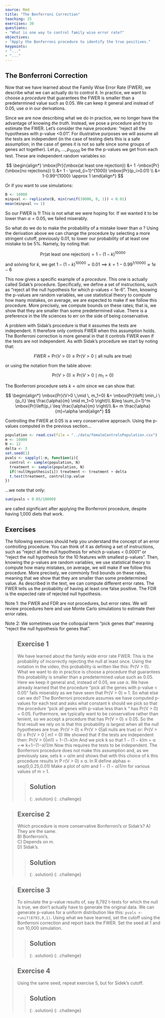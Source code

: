```yaml
---
source: Rmd
title: "The Bonferroni Correction"
teaching: 15
exercises: 30
questions:
- "What is one way to control family wise error rate?"
objectives:
- "Apply the Bonferroni procedure to identify the true positives."
keypoints:
- "..."
- "..."
---
```


## The Bonferroni Correction 

Now that we have learned about the Family Wise Error Rate (FWER), we describe 
what we can actually do to control it.  In practice, we want to choose a 
_procedure_ that guarantees the FWER is smaller than a predetermined value such 
as 0.05. We can keep it general and instead of 0.05, use $\alpha$ in our 
derivations.

Since we are now describing what we do in practice, we no longer have the 
advantage of knowing _the truth_. Instead, we pose a procedure and try to 
estimate the FWER.  Let's consider the naive procedure: "reject all the 
hypotheses with p-value <0.01". For illustrative purposes we will assume all the 
tests are independent (in the case of testing diets this is a safe assumption; 
in the case of genes it is not so safe since some groups of genes act together). 
Let $p_1,\dots,p_{10000}$ be the the p-values we get from each test. These are 
independent random variables so: 

$$
\begin{align*}
\mbox{Pr}(\mbox{at least one rejection}) &= 1 -\mbox{Pr}(\mbox{no rejections}) \\
&= 1 - \prod_{i=1}^{1000} \mbox{Pr}(p_i>0.01) \\
&= 1-0.99^{1000} \approx 1
\end{align*}
$$

Or if you want to use simulations:

```r
B <- 10000
minpval <- replicate(B, min(runif(10000, 0, 1)) < 0.01)
mean(minpval >= 1)
```

So our FWER is 1! This is not what we were hoping for. If we wanted it to be 
lower than $\alpha=0.05$, we failed miserably. 

So what do we do to make the probability of a mistake lower than $\alpha$ ? 
Using the derivation above we can change the procedure by selecting a more 
stringent cutoff, previously 0.01, to lower our probability of at least one 
mistake to be 5%. Namely, by noting that: 

$$\mbox{Pr}(\mbox{at least one rejection}) =  1-(1-k)^{10000}$$

and solving for $k$, we get $1-(1-k)^{10000}=0.01 \implies k = 1-0.99^{1/10000} \approx 1e-6$

This now gives a specific example of a _procedure_. This one is actually called 
Sidak's procedure. Specifically, we define a set of instructions, such as 
"reject all the null hypothesis for which p-values < 1e-6". Then, knowing the 
p-values are random variables, we use statistical theory to compute how many 
mistakes, on average, we are expected to make if we follow this procedure. More 
precisely, we compute bounds on these rates; that is, we show that they are 
smaller than some predetermined value. There is a preference in the life 
sciences to err on the side of being conservative.

A problem with Sidak's procedure is that it assumes the tests are independent. 
It therefore only controls FWER when this assumption holds. The Bonferroni 
correction is more general in that it controls FWER even if the tests are not 
independent. 
As with Sidak's procedure we start by noting that: 

$$FWER = \mbox{Pr}(V>0) \leq \mbox{Pr}(V>0 \mid \mbox{all nulls are true})$$

or using the notation from the table above:

$$\mbox{Pr}(V>0) \leq \mbox{Pr}(V>0 \mid m_1=0)$$

The Bonferroni procedure sets $k=\alpha/m$ since we can show that:

$$
\begin{align*}
\mbox{Pr}(V>0 \,\mid \, m_1=0) &= \mbox{Pr}\left( \min_i \{p_i\} \leq \frac{\alpha}{m} \mid m_1=0 \right)\\
 &\leq \sum_{i=1}^m \mbox{Pr}\left(p_i \leq \frac{\alpha}{m} \right)\\
 &= m \frac{\alpha}{m}=\alpha
\end{align*}
$$

Controlling the FWER at 0.05 is a very conservative approach. Using the p-values computed in the previous section...

```r
population <- read.csv(file = "../data/femaleControlsPopulation.csv")
m <- 10000
N <- 12
delta <- 3
set.seed(1)
pvals <- sapply(1:m, function(i){
  control <- sample(population, N)
  treatment <- sample(population, N)
  if(!nullHypothesis[i]) treatment <- treatment + delta
  t.test(treatment, control)$p.value
})
```

...we note that only:

```r
sum(pvals < 0.05/10000)
```

are called significant after applying the Bonferroni procedure, despite having 
1,000 diets that work. 

## Exercises
The following exercises should help you understand the concept of an error 
controlling procedure. You can think of it as defining a set of instructions, 
such as “reject all the null hypothesis for which p-values < 0.0001” or “reject 
the null hypothesis for the 10 features with smallest p-values”. Then, knowing 
the p-values are random variables, we use statistical theory to compute how many 
mistakes, on average, we will make if we follow this procedure. More precisely, 
we commonly find bounds on these rates, meaning that we show that they are 
smaller than some predetermined value.
As described in the text, we can compute different error rates. The FWER tells 
us the probability of having at least one false positive. The FDR is the 
expected rate of rejected null hypothesis.

Note 1: the FWER and FDR are not procedures, but error rates. We will review 
procedures here and use Monte Carlo simulations to estimate their error rates.

Note 2: We sometimes use the colloquial term “pick genes that” meaning “reject 
the null hypothesis for genes that”.

> ## Exercise 1
> We have learned about the family wide error rate FWER. This is the probability 
> of incorrectly rejecting the null at least once. Using the notation in the 
> video, this probability is written like this: Pr(V > 0).
> What we want to do in practice is choose a procedure that guarantees this 
> probability is smaller than a predetermined value such as 0.05. Here we keep 
> it general and, instead of 0.05, we use α.
> We have already learned that the procedure “pick all the genes with p-value <
> 0.05” fails miserably as we have seen that Pr(V > 0) ≈ 1. So what else can we 
> do?
> The Bonferroni procedure assumes we have computed p-values for each test and 
> asks what constant k should we pick so that the procedure “pick all genes with 
> p-value less than k “ has Pr(V > 0) = 0.05. Furthermore, we typically want to 
> be conservative rather than lenient, so we accept a procedure that has 
> Pr(V > 0) ≤ 0.05.
> So the first result we rely on is that this probability is largest when all 
> the null hypotheses are true:
> Pr(V > 0) ≤ Pr(V > 0|all nulls are true)
> or:
> Pr(V > 0) ≤ Pr(V > 0 | m1 = 0) 
> We showed that if the tests are independent then:
> Pr(V > 0|m1) = 1−(1−k)m 
> And we pick k so that 1 − (1 − k)m = α =⇒ k=1−(1−α)1/m
> Now this requires the tests to be independent. The Bonferroni procedure does 
> not make this assumption and, as we previously saw, sets k = α/m and shows 
> that with this choice of k this procedure results in P r(V > 0) ≤ α.
> In R define
> alphas <- seq(0,0.25,0.01)
> Make a plot of α/m and 1 − (1 − α)1/m for various values of m > 1.
> 
> > ## Solution
> > 
> {: .solution}
{: .challenge}

> ## Exercise 2
> Which procedure is more conservative Bonferroni’s or Sidak’s?
> A) They are the same.  
> B) Bonferroni's.  
> C) Depends on m.  
> D) Sidak’s.  
> 
> > ## Solution
> > 
> {: .solution}
{: .challenge}

> ## Exercise 3
> To simulate the p-value results of, say 8,792 t-tests for which the null is 
> true, we don’t actually have to generate the original data. We can generate 
> p-values for a uniform distribution like this: `pvals <- runif(8793,0,1)`. 
> Using what we have learned, set the cutoff using the Bonferroni correction and 
> report back the FWER. Set the seed at 1 and run 10,000 simulation.
> 
> > ## Solution
> > 
> {: .solution}
{: .challenge}

> ## Exercise 4
> Using the same seed, repeat exercise 5, but for Sidek’s cutoff.
> 
> > ## Solution
> > 
> {: .solution}
{: .challenge}
